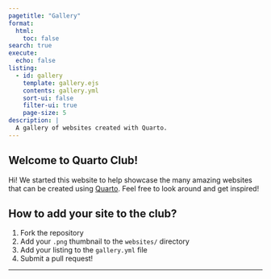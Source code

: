 ```yaml
---
pagetitle: "Gallery"
format:
  html:
    toc: false
search: true
execute:
  echo: false
listing:
  - id: gallery
    template: gallery.ejs
    contents: gallery.yml
    sort-ui: false
    filter-ui: true
    page-size: 5
description: |
  A gallery of websites created with Quarto.
---
```


## Welcome to Quarto Club!

Hi! We started this website to help showcase the many amazing websites that can be created using [Quarto](https://www.quarto.org). Feel free to look around and get inspired!

## How to add your site to the club?

1. Fork the repository
2. Add your `.png` thumbnail to the `websites/` directory
3. Add your listing to the `gallery.yml` file
4. Submit a pull request!

---

::: {#gallery}
:::